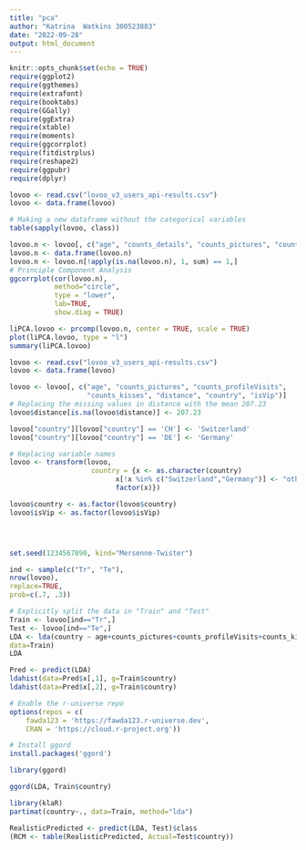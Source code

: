 ---
title: "pca"
author: "Katrina  Watkins 300523883"
date: "2022-09-28"
output: html_document
---

```{r setup, include=FALSE}
knitr::opts_chunk$set(echo = TRUE)
require(ggplot2)
require(ggthemes)
require(extrafont)
require(booktabs)
require(GGally)
require(ggExtra)
require(xtable)
require(moments)
require(ggcorrplot)
require(fitdistrplus)
require(reshape2)
require(ggpubr)
require(dplyr)
```

```{r}
lovoo <- read.csv("lovoo_v3_users_api-results.csv")
lovoo <- data.frame(lovoo)

# Making a new dataframe without the categorical variables
table(sapply(lovoo, class))

lovoo.n <- lovoo[, c("age", "counts_details", "counts_pictures", "counts_profileVisits", "counts_kisses", "counts_fans", "counts_g", "distance", "lang_count")]
lovoo.n <- data.frame(lovoo.n)
lovoo.n <- lovoo.n[!apply(is.na(lovoo.n), 1, sum) == 1,]
# Principle Component Analysis
ggcorrplot(cor(lovoo.n),
           method="circle",
           type = "lower",
           lab=TRUE,
           show.diag = TRUE)

liPCA.lovoo <- prcomp(lovoo.n, center = TRUE, scale = TRUE)
plot(liPCA.lovoo, type = "l")
summary(liPCA.lovoo)
```

```{r}
lovoo <- read.csv("lovoo_v3_users_api-results.csv")
lovoo <- data.frame(lovoo)
```

```{r}
lovoo <- lovoo[, c("age", "counts_pictures", "counts_profileVisits", 
                   "counts_kisses", "distance", "country", "isVip")]
# Replacing the missing values in distance with the mean 207.23
lovoo$distance[is.na(lovoo$distance)] <- 207.23

lovoo["country"][lovoo["country"] == 'CH'] <- 'Switzerland'
lovoo["country"][lovoo["country"] == 'DE'] <- 'Germany'

# Replacing variable names
lovoo <- transform(lovoo, 
                    country = {x <- as.character(country)
                          x[!x %in% c("Switzerland","Germany")] <- "other"
                          factor(x)})

lovoo$country <- as.factor(lovoo$country)
lovoo$isVip <- as.factor(lovoo$isVip)




```

```{}
```

```{r}
set.seed(1234567890, kind="Mersenne-Twister")

ind <- sample(c("Tr", "Te"),
nrow(lovoo),
replace=TRUE,
prob=c(.7, .3))

# Explicitly split the data in "Train" and "Test"
Train <- lovoo[ind=="Tr",]
Test <- lovoo[ind=="Te",]
LDA <- lda(country ~ age+counts_pictures+counts_profileVisits+counts_kisses+distance,
data=Train)
LDA
```

```{r}
Pred <- predict(LDA)
ldahist(data=Pred$x[,1], g=Train$country)
ldahist(data=Pred$x[,2], g=Train$country)
```

```{r}
# Enable the r-universe repo
options(repos = c(
    fawda123 = 'https://fawda123.r-universe.dev',
    CRAN = 'https://cloud.r-project.org'))

# Install ggord
install.packages('ggord')
```

```{r}
library(ggord)

ggord(LDA, Train$country)

```

```{r}
library(klaR)
partimat(country~., data=Train, method="lda")
```

```{r}
RealisticPredicted <- predict(LDA, Test)$class
(RCM <- table(RealisticPredicted, Actual=Test$country))

```
